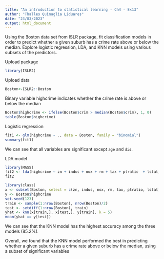 ---
title: "An introduction to statistical learning - Ch4 - Ex13"
author: "Thalles Quinaglia Liduares"
date: "23/03/2023"
output: html_document
---

Using the Boston data set from ISLR package, fit classification models in order to predict
whether a given suburb has a crime rate above or below the median.
Explore logistic regression, LDA, and KNN models using various subsets of the predictors. 

Upload package


```{r, message=FALSE}
library(ISLR2)
```

Upload data 

```{r}
Boston<-ISLR2::Boston
```
Binary variable highcrime indicates whether the crime rate is above or below the median

```{r}
Boston$highcrime <- ifelse(Boston$crim > median(Boston$crim), 1, 0)
table(Boston$highcrime)
```
Logistic regression 

```{r}
fit1 <- glm(highcrime ~ ., data = Boston, family = "binomial")
summary(fit1)
```

We can see that all variables are significant except `age` and `dis`.

LDA model

```{r}
library(MASS)
fit2 <- lda(highcrime ~ zn + indus + nox + rm + tax + ptratio  + lstat, data = Boston)
fit2
```

```{r}
library(class)
x <- subset(Boston, select = c(zn, indus, nox, rm, tax, ptratio, lstat))
y <- Boston$highcrime
set.seed(123)
train <- sample(1:nrow(Boston), nrow(Boston)/2)
test <- setdiff(1:nrow(Boston), train)
yhat <- knn(x[train,], x[test,], y[train], k = 5)
mean(yhat == y[test])
```

We can see that the KNN model has the highest accuracy among the three models (85.2%).

Overall, we found that the KNN model performed the best in predicting whether a given suburb has a crime rate above or below the median, using a subset of significant variables
